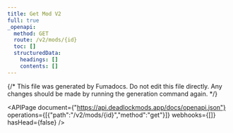 ---
title: Get Mod V2
full: true
_openapi:
  method: GET
  route: /v2/mods/{id}
  toc: []
  structuredData:
    headings: []
    contents: []
---

{/* This file was generated by Fumadocs. Do not edit this file directly. Any changes should be made by running the generation command again. */}

<APIPage document={"https://api.deadlockmods.app/docs/openapi.json"} operations={[{"path":"/v2/mods/{id}","method":"get"}]} webhooks={[]} hasHead={false} />